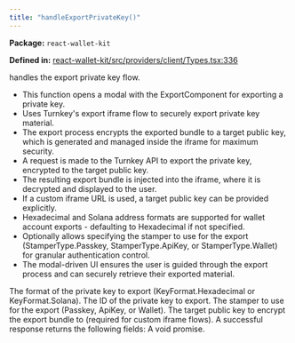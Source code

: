 ```yaml
---
title: "handleExportPrivateKey()"
---
```



<p><strong>Package:</strong> <code>react-wallet-kit</code></p>

<p><strong>Defined in:</strong> <a href="https://github.com/tkhq/sdk/blob/main/packages/react-wallet-kit/src/providers/client/Types.tsx#L336">react-wallet-kit/src/providers/client/Types.tsx:336</a></p>

<H3Bordered text="Overview" />

handles the export private key flow.

<ul>
  <li>This function opens a modal with the ExportComponent for exporting a private key.</li>
  <li>Uses Turnkey's export iframe flow to securely export private key material.</li>
  <li>The export process encrypts the exported bundle to a target public key, which is generated and managed inside the iframe for maximum security.</li>
  <li>A request is made to the Turnkey API to export the private key, encrypted to the target public key.</li>
  <li>The resulting export bundle is injected into the iframe, where it is decrypted and displayed to the user.</li>
  <li>If a custom iframe URL is used, a target public key can be provided explicitly.</li>
  <li>Hexadecimal and Solana address formats are supported for wallet account exports - defaulting to Hexadecimal if not specified.</li>
  <li>Optionally allows specifying the stamper to use for the export (StamperType.Passkey, StamperType.ApiKey, or StamperType.Wallet) for granular authentication control.</li>
  <li>The modal-driven UI ensures the user is guided through the export process and can securely retrieve their exported material.</li>
</ul>

<H3Bordered text="Parameters" />

<ParamField body="params" type='object' required={true} path="params" >
  <Expandable title="params details">
    <NestedParam parentKey="params" childKey="keyFormat" type='KeyFormat' required={false}>
The format of the private key to export (KeyFormat.Hexadecimal or KeyFormat.Solana).
</NestedParam>
    <NestedParam parentKey="params" childKey="privateKeyId" type='string' required={true}>
The ID of the private key to export.
</NestedParam>
    <NestedParam parentKey="params" childKey="stampWith" type='StamperType' required={false}>
The stamper to use for the export (Passkey, ApiKey, or Wallet).
</NestedParam>
    <NestedParam parentKey="params" childKey="targetPublicKey" type='string' required={false}>
The target public key to encrypt the export bundle to (required for custom iframe flows).
</NestedParam>
  </Expandable>
</ParamField>

<H3Bordered text="Response" />
A successful response returns the following fields:

<ResponseField name="returns" type="void" required={true}>
  A void promise.
</ResponseField>
